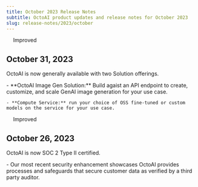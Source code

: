 ```yaml
---
title: October 2023 Release Notes
subtitle: OctoAI product updates and release notes for October 2023
slug: release-notes/2023/october
---
```



<div className='changelog-status'>
<img src="../../assets/icons/heart.svg" width='14' height='14' noZoom />
<span>Improved</span>
</div>

## October 31, 2023

OctoAI is now generally available with two Solution offerings.

<div className="changelog">
    - **OctoAI Image Gen Solution:** Build agaist an API endpoint to create, customize, and scale GenAI image generation for your use case.

    - **Compute Service:** run your choice of OSS fine-tuned or custom models on the service for your use case.

</div>


<div className='changelog-status'>
<img src="../../assets/icons/heart.svg" width='14' height='14' noZoom />
<span>Improved</span>
</div>

## October 26, 2023

OctoAI is now SOC 2 Type II certified.

<div className="changelog">
    - Our most recent security enhancement showcases OctoAI provides processes and safeguards that secure customer data as verified by a third party auditor.

</div>